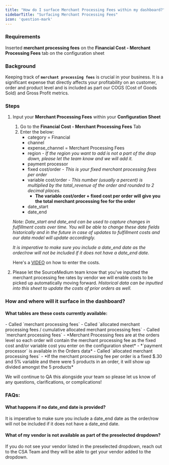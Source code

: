 ```yaml
---
title: "How do I surface Merchant Processing Fees within my dashboard?"
sidebarTitle: "Surfacing Merchant Processing Fees"
icon: 'question-mark'
---
```

### Requirements

Inserted **merchant processing fees** on the **Financial Cost - Merchant Processing Fees** tab on the configuration sheet

### Background

Keeping track of **`merchant processing fees`** is crucial in your business. It is a significant expense that directly affects your profitability on an customer, order and product level and is included as part our COGS (Cost of Goods Sold) and Gross Profit metrics.

### Steps

1. Input your **Merchant Processing Fees** within your **Configuration Sheet**
    1. Go to the **Financial Cost - Merchant Processing Fees** Tab 
    2. Enter the below: 
        - category = Financial
        - channel 
        - expense_channel = Merchant Processing Fees
        - region - *If the region you want to add is not a part of the drop down, please let the team know and we will add it.*
        - payment processor
        - fixed cost/order - *This is your fixed merchant processing fees per order*
        - variable cost/order - *This number (usually a percent) is multiplied by the total_revenue of the order and rounded to 2 decimal places.* 
            - **The variable cost/order + fixed cost per order will give you the total merchant processing fee for the order**
        - date_start
        - date_end <br />
    
    *Note: Date_start and date_end can be used to capture changes in fulfillment costs over time. You will be able to change these date fields historically and in the future in case of updates to fulfillment costs and our data model will update accordingly.* 
    
    *It is imperative to make sure you include a date_end date as the order/row will not be included if it does not have a date_end date.*
      
    Here's a [VIDEO](https://www.loom.com/share/7531fc6f4316432abef53a249a8fe4fa) on how to enter the costs. 
    
2. Please let the SourceMedium team know that you've inputted the merchant processing fee rates by vendor we will enable costs to be picked up automatically moving forward. *Historical data can be inputted into this sheet to update the costs of prior orders as well.*

### How and where will it surface in the dashboard?

#### What tables are these costs currently available:
<AccordionGroup>
<Accordion title="Executive Summary">
- Called `merchant processing fees`
</ Accordion>
<Accordion title="LTV & Retention">
- Called `allocated merchant processing fees / cumulative allocated merchant processing fees`
</ Accordion>
<Accordion title="Orders">
- Called `merchant processing fees`
     - *Merchant Processing fees are at the orders level so each order will contain the merchant processing fee as the fixed cost and/or variable cost you enter on the configuration sheet*
        - *`payment processor` is available in the Orders data*
</ Accordion>
<Accordion title="Product Performance">
- Called `allocated merchant processing fees`
    - *If the merchant processing fee per order is a fixed $.30 and 5% variable and there were 5 products in an order, it will show up divided amongst the 5 products*
</ Accordion>
</ AccordionGroup>

We will continue to QA this alongside your team so please let us know of any questions, clarifications, or complications!

### FAQs:

#### What happens if no date_end date is provided?
    
It is imperative to make sure you include a date_end date as the order/row will not be included if it does not have a date_end date.
    
#### What of my vendor is not available as part of the preselected dropdown?
    
If you do not see your vendor listed in the preselected dropdown, reach out to the CSA Team and they will be able to get your vendor added to the dropdown.